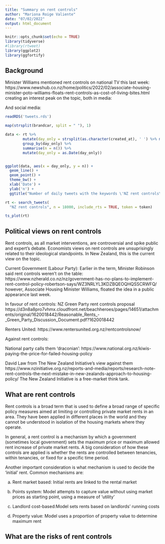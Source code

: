 ```yaml
---
title: "Summary on rent controls"
author: "Mariona Roige Valiente"
date: "07/02/2022"
output: html_document
---
```


```r
knitr::opts_chunk$set(echo = TRUE)
library(tidyverse)
#library(rtweet)
library(ggplot2)
library(ggfortify)

```

## Background
Minister Williams mentioned rent controls on national TV this last week: 
https://www.newshub.co.nz/home/politics/2022/02/associate-housing-minister-poto-williams-floats-rent-controls-as-cost-of-living-bites.html creating an interest peak on the topic, both in media:




And social media: 

```r
readRDS('tweets.rds')

map(strsplit(brandcar, split = " "), 1)

data <- rt %>%
        mutate(day_only = strsplit(as.character(created_at), ' ') %>% map_chr(.,1)) %>%
        group_by(day_only) %>%
        summarise(n = n()) %>%
        mutate(day_only = as.Date(day_only))


ggplot(data, aes(x = day_only, y = n)) +
  geom_line() +
  geom_point() +
  theme_bw() +
  xlab('Date') +
  ylab('n') +
  ggtitle("Number of daily tweets with the keywords \'NZ rent controls\'")

```

```r
rt <- search_tweets(
  "NZ rent controls", n = 18000, include_rts = TRUE, token = token)

ts_plot(rt)
```


## Political views on rent controls
Rent controls, as all market interventions, are controversial and spike public and expert's debate. Economists views on rent controls are unsuprisingly related to their ideological standpoints. In New Zealand, this is the current view on the topic.

Current Government (Labour Party):
Earlier in the term, Minister Robinson said rent controls weren't on the table: https://www.nzherald.co.nz/nz/government-has-no-plans-to-implement-rent-control-policy-robertson-says/WZ3NRLYL3KDZBQEOQHQSSCRWFQ/
however, Associate Housing Minister Williams, floated the idea in a public appearance last week. 


In favour of rent controls:
NZ Green Party rent controls proposal https://d3n8a8pro7vhmx.cloudfront.net/beachheroes/pages/14651/attachments/original/1620018442/Reasonable_Rents_-_Green_Party_Discussion_Document.pdf?1620018442

Renters United: https://www.rentersunited.org.nz/rentcontrolsnow/

Against rent controls: 

National party calls them 'draconian': https://www.national.org.nz/kiwis-paying-the-price-for-failed-housing-policy

David Law from The New Zealand Initiative's view against them https://www.nzinitiative.org.nz/reports-and-media/reports/research-note-rent-controls-the-next-mistake-in-new-zealands-approach-to-housing-policy/
The New Zealand Initiative is a free-market think tank. 

## What are rent controls
Rent controls is a broad term that is used to define a broad range of specific policy measures aimed at limiting or controlling private market rents in an area. They have been applied in different places in the world and they cannot be understood in isolation of the housing markets where they operate. 

In general, a rent control is a mechanism by which a government (sometimes local government) sets the maximum price or maximum allowed rent increase of private market rents. A big consideration of how these controls are applied is whether the rents are controlled between tenancies, within tenancies, or fixed for a specific time period. 

Another important consideration is what mechanism is used to decide the 'initial' rent. Common mechanisms are:

a) Rent market based: Initial rents are linked to the rental market

b) Points system: Model attempts to capture value without using market prices as starting point, using a measure of 'utility'
c) Landlord cost-based:Model sets rents based on landlords' running costs
d) Property value: Model uses a proportion of property value to determine maximum rent


## What are the risks of rent controls

## 
